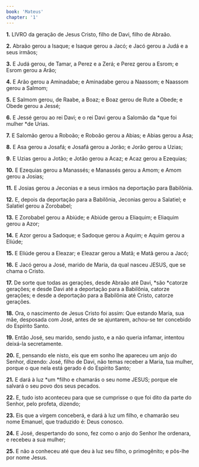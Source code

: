 ```yaml
---
book: 'Mateus'
chapter: '1'
---
```


**1.** LIVRO da geração de Jesus Cristo, filho de Davi, filho de Abraão.

**2.** Abraão gerou a Isaque; e Isaque gerou a Jacó; e Jacó gerou a Judá e a seus irmãos;

**3.** E Judá gerou, de Tamar, a Perez e a Zerá; e Perez gerou a Esrom; e Esrom gerou a Arão;

**4.** E Arão gerou a Aminadabe; e Aminadabe gerou a Naassom; e Naassom gerou a Salmom;

**5.** E Salmom gerou, de Raabe, a Boaz; e Boaz gerou de Rute a Obede; e Obede gerou a Jessé;

**6.** E Jessé gerou ao rei Davi; e o rei Davi gerou a Salomão da *que foi mulher *de Urias.

**7.** E Salomão gerou a Roboão; e Roboão gerou a Abias; e Abias gerou a Asa;

**8.** E Asa gerou a Josafá; e Josafá gerou a Jorão; e Jorão gerou a Uzias;

**9.** E Uzias gerou a Jotão; e Jotão gerou a Acaz; e Acaz gerou a Ezequias;

**10.** E Ezequias gerou a Manassés; e Manassés gerou a Amom; e Amom gerou a Josias;

**11.** E Josias gerou a Jeconias e a seus irmãos na deportação para Babilônia.

**12.** E, depois da deportação para a Babilônia, Jeconias gerou a Salatiel; e Salatiel gerou a Zorobabel;

**13.** E Zorobabel gerou a Abiúde; e Abiúde gerou a Eliaquim; e Eliaquim gerou a Azor;

**14.** E Azor gerou a Sadoque; e Sadoque gerou a Aquim; e Aquim gerou a Eliúde;

**15.** E Eliúde gerou a Eleazar; e Eleazar gerou a Matã; e Matã gerou a Jacó;

**16.** E Jacó gerou a José, marido de Maria, da qual nasceu JESUS, que se chama o Cristo.

**17.** De sorte que todas as gerações, desde Abraão até Davi, *são *catorze gerações; e desde Davi até a deportação para a Babilônia, catorze gerações; e desde a deportação para a Babilônia até Cristo, catorze gerações.

**18.** Ora, o nascimento de Jesus Cristo foi assim: Que estando Maria, sua mãe, desposada com José, antes de se ajuntarem, achou-se ter concebido do Espírito Santo.

**19.** Então José, seu marido, sendo justo, e a não queria infamar, intentou deixá-la secretamente.

**20.** E, pensando ele nisto, eis que em sonho lhe apareceu um anjo do Senhor, dizendo: José, filho de Davi, não temas receber a Maria, tua mulher, porque o que nela está gerado é do Espírito Santo;

**21.** E dará à luz *um *filho e chamarás o seu nome JESUS; porque ele salvará o seu povo dos seus pecados.

**22.** E, tudo isto aconteceu para que se cumprisse o que foi dito da parte do Senhor, pelo profeta, dizendo;

**23.** Eis que a virgem conceberá, e dará à luz um filho, e chamarão seu nome Emanuel, que traduzido é: Deus conosco.

**24.** E José, despertando do sono, fez como o anjo do Senhor lhe ordenara, e recebeu a sua mulher;

**25.** E não a conheceu até que deu à luz seu filho, o primogênito; e pôs-lhe por nome Jesus.